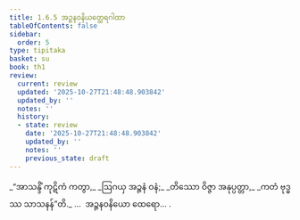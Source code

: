 ```yaml
---
title: 1.6.5 အဉ္ဇနဝနိယတ္ထေရဂါထာ
tableOfContents: false
sidebar:
  order: 5
type: tipitaka
basket: su
book: th1
review:
  current: review
  updated: '2025-10-27T21:48:48.903842'
  updated_by: ''
  notes: ''
  history:
  - state: review
    date: '2025-10-27T21:48:48.903842'
    updated_by: ''
    notes: ''
    previous_state: draft
---
```



<ReviewStatus review={frontmatter.review} showDetails={true} />

<HypothesisAnnotation frontmatter={frontmatter} />

<DynamicBreadcrumb />

<Division number="55" book="th1" e="ch" v="19" p="232">

<Paragraph number="125" type="verses" book="th1">
_“အာသန္ဒိံ ကုဋိကံ ကတွာ,_  
_ဩဂယှ အဉ္ဇနံ ဝနံ;_  
_တိဿော ဝိဇ္ဇာ အနုပ္ပတ္တာ,_  
_ကတံ ဗုဒ္ဓဿ သာသနန်”တိ._  


</Paragraph>
</Division>

<Paragraph number="126" type="center" book="th1">
…  အဉ္ဇနဝနိယော ထေရော… .
</Paragraph>